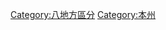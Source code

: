 {{日本地理區劃}}
{{Commons category|Chūbu region}}
{{Catmore}}

[[Category:八地方區分|Category:八地方區分]]
[[Category:本州|Category:本州]]